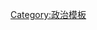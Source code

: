 <noinclude>{{Wraps infobox|Infobox Political Party}}</noinclude>{{Infobox Political Party
| country       = 法國
| colorcode     = {{French politics/party colours|{{{colorcode}}}}}
| name          = {{{party_name<includeonly>|</includeonly>}}}
| native_name   = {{{native_name<includeonly>|</includeonly>}}}
| logo          = {{{party_logo<includeonly>|</includeonly>}}}
| leader        = {{{leader<includeonly>|</includeonly>}}}
| president     = {{{president<includeonly>|</includeonly>}}}
| secretary_general = {{{secretary_general<includeonly>|</includeonly>}}}
| foundation    = {{{foundation<includeonly>|</includeonly>}}}
| dissolution   = {{{dissolution<includeonly>|</includeonly>}}}
| headquarters  = {{{headquarters<includeonly>|</includeonly>}}}
| ideology      = {{{ideology<includeonly>|</includeonly>}}}
| european      = {{{european<includeonly>|</includeonly>}}}
| europarl      = {{{europarl<includeonly>|</includeonly>}}}
| international = {{{international<includeonly>|</includeonly>}}}
| colours       = {{{colours<includeonly>|</includeonly>}}}
| newspaper     = {{{newspaper<includeonly>|</includeonly>}}}
| blank1_title  = 黨員
| blank1        = {{{members<includeonly>|</includeonly>}}}
| seats1_title  = [[法國國民議會|國民議會]]席次
| seats1        = {{{NAseats<includeonly>|</includeonly>}}}
| seats2_title  = [[法國參議院|參議院]]席次
| seats2        = {{{SENseats<includeonly>|</includeonly>}}}
| seats3_title  = [[歐洲議會]]席次
| seats3        = {{{EPseats<includeonly>|</includeonly>}}}
| seats4_title  = 地方議會席次
| seats4        = {{{RCseats<includeonly>|</includeonly>}}}
| website       = {{{website<includeonly>|</includeonly>}}}
| footnotes     = [[法國憲法]]<br />[[法國議會|議會]]；[[法國政府|政府]]；[[法國總統|總統]]
}}<noinclude>
[[Category:政治模板]]
</noinclude>